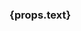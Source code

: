 <h3 
    style={{
    padding: '20px',
    textAlign: 'center',
    backgroundColor: 'var(--ifm-color-primary)', 
    color: 'white'
    }}
>
    {props.text}
</h3>